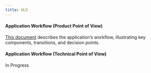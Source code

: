 ```yaml
---
title: HLD
---
```



#### Application Workflow (Product Point of View)

[This document](https://viewer.diagrams.net/?tags=%7B%7D&lightbox=1&highlight=0000ff&edit=_blank&layers=1&nav=1&title=website-hld.drawio&dark=auto#R%3Cmxfile%3E%3Cdiagram%20name%3D%22Page-1%22%20id%3D%22b10dgWt9EcGO5wTDHUtq%22%3E7V3dc5s4EP9rPNM8NGPxaT%2Fmo7neTHqTS9rr9elGMapNixEHcpzcX3%2BSkTAgsDE2SK79kiAhBNpd7W93tZIH5s389bcYRrNP2EPBwBh6rwPzdmAYwHUt%2Bo%2FVvPEa4A7Tmmnse7xuXfHk%2F4d4pWi28D2UFBoSjAPiR8XKCQ5DNCGFOhjHeFls9h0HxbdGcIqkiqcJDOTar75HZmIYznh94yPypzP%2B6pHhpjfmUDTmI0lm0MPLXJX5YWDexBiT9Gr%2BeoMCRj1Bl%2FS5u5q72YfFKCRNHhgvPsdf%2F3z8GC0frmb%2F3P3uf%2F368N5Ie3mBwYIPmH8seRMUmMZ4EfFmKCbotYru8Fk0H8rfBbLRUjlBeI5I%2FEab8I4s%2FoSQkCEXmWWO3I7odpYjdVYJOY%2BnWd9rMtALTokdqGJupwolSugh1gkYmNfLmU%2FQUwQn7O6STgVaNyPzgN%2BGgT8N6fWEkgTFtIIR0qdCdsVvzH3PYz1ff8chuYNzP2DU%2BIiCF8Ta8Rt8dgCbl29wgGlvtx76DhcBYbV%2BEIjaEIesx2kMPR%2BtG%2FPqWobmGVcvMrXcNEdFdtqmI7PTquDmqCtmWhIzb2IECaJ1j4twYDgryj3H9GpKVpRJaxiFCzx3%2Fl1gceN9suLFFW0AQPSaPsbvi46WPh0wHVAUBT6VFKp8%2FICyPxEvoKNJ3yHeWxIxyhnSVo6qBLIosntKWmfyMy7JjwNk%2BanSBmZX8mP3oSIPMNOyfpXNNEciDPIomPIijskMT3EIgw%2Fr2pxQDmlp3eYe44hL6g9EyBuXSLgguDgn0neyF%2B0mhpytCV7EE7ShnVvNhBgFkPgvxZdWUZQ%2F%2BoD9lTrhzHNLoOeUeEJgPEWEP1RiS%2FYV7TnlngFui2TIHFc2rUYSsz6jhFAYGd77CTkV2KjhCu%2FFKOnCChty2CdojDUFDWA6dpFSyu0z4ekdB2yMO4EDMLIvx8bIdoHF%2FxaYZDVDB7lb093YTwp%2BnaEMAMpmQQ2b1Am5PHKNhVwwbqtxBMxf0ToCsv%2B%2F8hSr8fZ0DSVQE9hRN8tkX18P2LVLvprpVqCu3SupGri1JyzZlm6S7UjsuvK8geHAOeND%2BJxEudBVEsGwMnT1DCc%2Fpyu2vp%2BktGIRLBLDMBE0uV7NguxewAb33oPxz3fx9PkdHR8dwFD8u0j%2FszuGbaeF%2FMXFRWVk7OnfBfSStNU9fEYBc2ZgyGJkT3T2%2BTjMB8nS0ZxWkKxOAIXVbsvqo0oeO%2FNvQIMIghZRsUpN2%2B%2FUHR2V6ec2Nf268YRUm34NHPcThsWaYKiyuSWURo5df%2FnJghI9Yes7hMfJFokfTgfSAoznvxx80eddkgJYCm5JDuiCFdBdXl5e1C4AZdWFLzsRxKuRLdFNKcBXAYBmnwAoxtVSq4N2Wp2SMH77m6HCpS2K3zhIrAq3r4XSGy9NFvFLhiZtoUFowkYrJnTyrTT1hnZmjY2zJ4KYZklUGkLIVRzDt1yziDVI6t9j2SVLwyrlX5TaG5vb04v0Cw6KZxXwdSxiil59kuuDlr6J7un1ugdWeNNMtEHNasWeol0nctsCul2LtqNEtM9ZOq29JGDbRlFJKl8GMurzdO5uUYDWCTunYQ9tY6BTYqDyPBlhkvULNWoho3sNP2ym4aWORuWOyhNXkRUkfdeu7Ud9QIscbZVkW0l0y9UuumXIgcAvUYChx9Q2Xobp5ZBnrJzhuSBhOkVS9otSHkJ766WJW%2BrPg2n0rhXxns17UcPaZVFtUrtV4afOpqt42dn5qRecWhTNUs6UaVtTzoz64PlkDZRDny3gXi%2BCn4N1%2BHq14jt8iHFEacLG87wgBJ%2BOR1TD1Q0h4V4dINPQTV1l2YUtrUYpYfBwtDL3Mjd6XhQ1uzExnPFlMRm36Wrn9p7KmutARob8xWBLZHDLA90YDmaDPLBjR0eqKwj0Q%2FY1Oeu5jV6tk2516CjnpqXQx8DxuNCuey41Xx%2FtFwyPajNYRwq%2BZTLLtn4aKveDadMT2C3W%2FTwty4A67SrvJ0u16zr1kqWriBzN6gzTLlJnqNQEbJEHel7q7%2FD0nV82WUYVOICRcnTQLrKz3h%2FnlixW9TF28TIF1DJ120hlyZGTTzj0CZ1afHl4%2BEQgWZwXG8ryoxMTtY2UyNNfgwNMGiS6dEQtSzfX0JI9%2By%2BRl57mQmZosA6gnrVApRjpxMv9EkZauohtcxMHLV1LMVe3pRYKYNuaW2jtmza7H9N0TY0AQEfVrW6blKVbhoEl%2B52PKEFkUDiHq5M9GXMYs3U0uPrICCbJ6jgumKxmDf2EPXdknDCm6LYhyBrvhSkHSUI8eoAZ7Qkw1UFMYNi1CvrASYnAMsuvssZOvseKr9v2SDdLVSKvRj88tR1LOzy11Z0oY%2BvmRIsM%2FrMrtPtZYrodXGLvlw7xK%2B8mbAxbdo0%2B2w22%2BoAaxyxr1n6gRtfTcYCroetmnw%2FI2SpLOmlQOS5xPgngOPM862RL05MAbFdizBm7d8Xug%2ByX7gO7R4rcRDl4pgd2jx1DP%2BhWl11g18RO1J3JXhVf2B30ZHi7xxMWU02X3NOz23L7%2FR5RRJXaOazaEgF1y7oQm8vPGNce45yaAJJ%2BGDc0yzq9F4wTJxpoh3HlrZXZObO5%2BTgWOXX5%2BZgd6Xr4CakuJ8TZTCzp%2BCU539V2x33qLnVhD2d7yoXpuH3S4tBBjTl%2B4WRhpRhRvzhfxgSSXNlj57jkysjz88WAmhSZ3i4SHVTgc3t8dTZ7mAbIVGbBqxz1ySk5nvEQ4x%2BUIgp%2F%2BCNP%2FT453yGnQUFZAaOK8SK2lGd8d5pdXcpIHbFytMgI1s8kUHIoRbWe2d2CdJoepet0c5RuWbgb%2ForIwcw52Qu%2Fx1Nf3q5%2BCoDTIE%2BmV3gRO8qOdGZ187Mjltg3LHZ%2BZJuXd92wZzpgS08d79lz1SVK1DFHEFk4zOpkv4GfeQI6yW2QBNEvX2SfNvul1j%2FQcrA6%2BoRbwGfTtzV%2FhXVglk9mqLJ9xxVRxs5MX%2FFj4efkzVrHfWuUsZufK3WMIp4Zw44SN4flLfPm5lhlOTRXat9NoNLV4KTTY5fTjn45DgBrVNJrmeWiWlaBZdqHFFZajDFbk1s3p%2Bg1%2B4Qp4tDK%2FwE%3D%3C%2Fdiagram%3E%3C%2Fmxfile%3E) describes the application’s workflow, illustrating key components, transitions, and decision points.

#### Application Workflow (Technical Point of View)

In Progress
